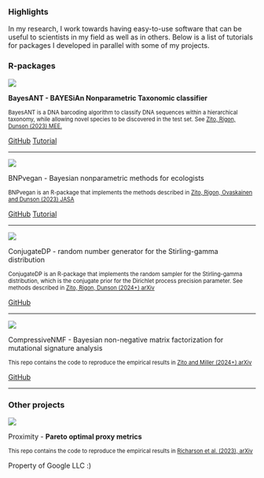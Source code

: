 ### Highlights

In my research, I work towards having easy-to-use software that can be useful to scientists in my field as well as in others. Below is a list of tutorials for packages I developed in parallel with some of my projects.

### R-packages

::: {layout="[25, 0, 75]"}
::: {#second-column}
[![](images/software/BayesANT.jpeg)](https://alessandrozito.github.io/BayesANT/vignette.html)
:::

::: {#middle-column}
:::

::: {#first-column}
[**BayesANT - BAYESiAn Nonparametric Taxonomic classifier**]{.orange}

[BayesANT is a DNA barcoding algorithm to classify DNA sequences within a hierarchical taxonomy, while allowing novel species to be discovered in the test set. See [Zito, Rigon, Dunson (2023) MEE.](https://doi.org/10.1080/01621459.2022.2060835)]{style="font-size: 80%;"}

[GitHub](https://github.com/alessandrozito/BayesANT){.btn .btn-outline-primary .btn role="button" data-toggle="tooltip" title="bayesant_github"} [Tutorial](https://alessandrozito.github.io/BayesANT/vignette.html){.btn .btn-outline-primary .btn role="button" data-toggle="tooltip" title="bayesant_tutorial"}
:::
:::

------------------------------------------------------------------------

::: {layout="[25, 0, 75]"}
<div>

[![](images/software/BNPvegan.jpeg)](https://alessandrozito.github.io/BNPvegan/vignette.html)

</div>

<div>

</div>

<div>

[BNPvegan - Bayesian nonparametric methods for ecologists]{.forestgreen}

[BNPvegan is an R-package that implements the methods described in [Zito, Rigon, Ovaskainen and Dunson (2023) JASA](https://doi.org/10.1111/2041-210X.14009)]{style="font-size: 80%;"}

[GitHub](https://github.com/alessandrozito/BNPvegan){.btn .btn-outline-primary .btn role="button" data-toggle="tooltip" title="bnpvegan_github"} [Tutorial](https://alessandrozito.github.io/BNPvegan/vignette.html){.btn .btn-outline-primary .btn role="button" data-toggle="tooltip" title="bnpvegan_tutorial"}

</div>
:::

------------------------------------------------------------------------

::: {layout="[25, 0, 75]"}
<div>

[![](images/software/ConjugateDP.jpeg)](https://github.com/alessandrozito/ConjugateDP)

</div>

<div>

</div>

<div>

[ConjugateDP - random number generator for the Stirling-gamma distribution]{.blue}

[ConjugateDP is an R-package that implements the random sampler for the Stirling-gamma distribution, which is the conjugate prior for the Dirichlet process precision parameter. See methods described in [Zito, Rigon, Dunson (2024+) arXiv](https://arxiv.org/abs/2306.02360)]{style="font-size: 80%;"}

[GitHub](https://github.com/alessandrozito/ConjugateDP){.btn .btn-outline-primary .btn role="button" data-toggle="tooltip" title="ConjugateDP_github"}

</div>
:::

------------------------------------------------------------------------

::: {layout="[25, 0, 75]"}
<div>

[![](images/software/CompNMF.jpeg)](https://github.com/alessandrozito/CompressiveNMF)

</div>

<div>

</div>

<div>

[CompressiveNMF - Bayesian non-negative matrix factorization for mutational signature analysis]{.harvardred}

[This repo contains the code to reproduce the empirical results in [Zito and Miller (2024+) arXiv](https://arxiv.org/abs/2404.10974)]{style="font-size: 80%;"}

[GitHub](https://github.com/alessandrozito/CompressiveNMF){.btn .btn-outline-primary .btn role="button" data-toggle="tooltip" title="CompNMF_github"}

</div>
:::

------------------------------------------------------------------------

### Other projects

::: {layout="[25, 0, 75]"}
<div>

[![](images/software/Proximity.jpeg)](https://arxiv.org/abs/2307.01000)

</div>

<div>

</div>

<div>

[P]{.gblue}[r]{.gred}[o]{.gyellow}[x]{.gblue}[i]{.ggreen}[m]{.gred}[ity]{.gblue} - **Pareto optimal proxy metrics**

[This repo contains the code to reproduce the empirical results in [Richarson et al. (2023), arXiv](https://arxiv.org/abs/2307.01000)]{style="font-size: 80%;"}

Property of Google LLC :)

</div>
:::
